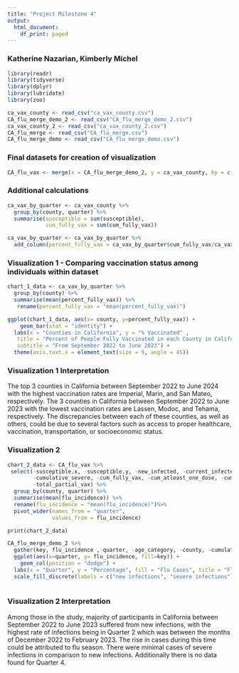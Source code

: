 ```yaml
---
title: "Project Milestone 4"
output: 
  html_document:
    df_print: paged
---
```

### Katherine Nazarian, Kimberly Michel
```r
library(readr)
library(tidyverse)
library(dplyr)
library(lubridate)
library(zoo)
```



```r
ca_vax_county <- read_csv("ca_vax_county.csv")
CA_flu_merge_demo_2 <- read_csv("CA_flu_merge_demo_2.csv")
ca_vax_county_2 <- read_csv("ca_vax_county_2.csv")
CA_flu_merge <- read_csv("CA_flu_merge.csv")
CA_flu_merge_demo <- read_csv("CA_flu_merge_demo.csv")
```


### Final datasets for creation of visualization
```r
CA_flu_vax <- merge(x = CA_flu_merge_demo_2, y = ca_vax_county, by = c("county", "quarter", "age_category"))
```

### Additional calculations
```r
ca_vax_by_quarter <- ca_vax_county %>% 
  group_by(county, quarter) %>%
  summarise(susceptible = sum(susceptible),
            cum_fully_vax = sum(cum_fully_vax))

ca_vax_by_quarter <- ca_vax_by_quarter %>% 
  add_column(percent_fully_vax = ca_vax_by_quarter$cum_fully_vax/ca_vax_by_quarter$susceptible *100)

```

### Visualization 1 - Comparing vaccination status among individuals within dataset
```r

chart_1_data <- ca_vax_by_quarter %>% 
  group_by(county) %>% 
  summarise(mean(percent_fully_vax)) %>% 
   rename(percent_fully_vax = "mean(percent_fully_vax)")

ggplot(chart_1_data, aes(x= county, y=percent_fully_vax)) +
    geom_bar(stat = "identity") +
  labs(x = "Counties in California", y = "% Vaccinated" ,
   title = "Percent of People Fully Vaccinated in each County in California", 
   subtitle = "From September 2022 to June 2023") +
  theme(axis.text.x = element_text(size = 9, angle = 45))
```


### Visualization 1 Interpretation

The top 3 counties in California between September 2022 to June 2024 with the highest vaccination rates are Imperial, Marin, and San Mateo, respectively. The 3 counties in California between September 2022 to June 2023 with the lowest vaccination rates are Lassen, Modoc, and Tehama, respectively. The discrepancies between each of these counties, as well as others, could be due to several factors such as access to proper healthcare, vaccination, transportation, or socioeconomic status.


### Visualization 2

```r
chart_2_data <- CA_flu_vax %>% 
 select(-susceptible.x, -susceptible.y, -new_infected, -current_infected, -new_severe, 
        -cumulative_severe, -cum_fully_vax, -cum_atleast_one_dose, -cum_unvax, -severe_incidence,
        -total_partial_vax) %>% 
  group_by(county, quarter) %>% 
  summarise(mean(flu_incidence)) %>%
  rename(flu_incidence = "mean(flu_incidence)")%>%
  pivot_wider(names_from = "quarter", 
              values_from = flu_incidence)

print(chart_2_data)

```


```r

CA_flu_merge_demo_2 %>%
  gather(key, flu_incidence ,-quarter, -age_category, -county, -cumulative_severe, -current_infected, -new_infected, -new_severe, -susceptible) %>%
  ggplot(aes(x=quarter, y= flu_incidence, fill=key)) +
    geom_col(position = "dodge") +
  labs(x = "Quarter", y = "Percentage", fill = "Flu Cases", title = "Flu Incidence Cases in California by Quarter from September 2022 - June 2023") +
  scale_fill_discrete(labels = c("new infections", "severe infections")) 
  
```

### Visualization 2 Interpretation

Among those in the study, majority of participants in California between September 2022 to June 2023 suffered from new infections, with the highest rate of infections being in Quarter 2 which was between the months of December 2022 to February 2023. The rise in cases during this time could be attributed to flu season. There were minimal cases of severe infections in comparison to new infections. Additionally there is no data found for Quarter 4. 



